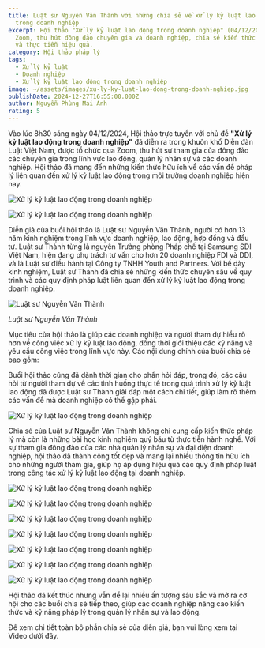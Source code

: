 ```yaml
---
title: Luật sư Nguyễn Văn Thành với những chia sẻ về xử lý kỷ luật lao động
  trong doanh nghiệp
excerpt: Hội thảo "Xử lý kỷ luật lao động trong doanh nghiệp" (04/12/2024) qua
  Zoom, thu hút đông đảo chuyên gia và doanh nghiệp, chia sẻ kiến thức pháp lý
  và thực tiễn hiệu quả.
category: Hội thảo pháp lý
tags:
  - Xử lý kỷ luật
  - Doanh nghiệp
  - Xử lý kỷ luật lao động trong doanh nghiệp
image: ~/assets/images/xu-ly-ky-luat-lao-dong-trong-doanh-nghiep.jpg
publishDate: 2024-12-27T16:55:00.000Z
author: Nguyễn Phùng Mai Ánh
rating: 5
---
```


Vào lúc 8h30 sáng ngày 04/12/2024, Hội thảo trực tuyến với chủ đề **"Xử lý kỷ luật lao động trong doanh nghiệp"** đã diễn ra trong khuôn khổ Diễn đàn Luật Việt Nam, được tổ chức qua Zoom, thu hút sự tham gia của đông đảo các chuyên gia trong lĩnh vực lao động, quản lý nhân sự và các doanh nghiệp. Hội thảo đã mang đến những kiến thức hữu ích về các vấn đề pháp lý liên quan đến xử lý kỷ luật lao động trong môi trường doanh nghiệp hiện nay.

![Xử lý kỷ luật lao động trong doanh nghiệp](~/assets/images/xu-ly-ky-luat-lao-dong-trong-doanh-nghiep-1.png "Xử lý kỷ luật lao động trong doanh nghiệp")

![Xử lý kỷ luật lao động trong doanh nghiệp](~/assets/images/xu-ly-ky-luat-lao-dong-trong-doanh-nghiep-2.png "Xử lý kỷ luật lao động trong doanh nghiệp")

Diễn giả của buổi hội thảo là Luật sư Nguyễn Văn Thành, người có hơn 13 năm kinh nghiệm trong lĩnh vực doanh nghiệp, lao động, hợp đồng và đầu tư. Luật sư Thành từng là nguyên Trưởng phòng Pháp chế tại Samsung SDI Việt Nam, hiện đang phụ trách tư vấn cho hơn 20 doanh nghiệp FDI và DDI, và là Luật sư điều hành tại Công ty TNHH Youth and Partners. Với bề dày kinh nghiệm, Luật sư Thành đã chia sẻ những kiến thức chuyên sâu về quy trình và các quy định pháp luật liên quan đến xử lý kỷ luật lao động trong doanh nghiệp.

![Luật sư Nguyễn Văn Thành](~/assets/images/luat-su-nguyen-van-thanh.jpg "Luật sư Nguyễn Văn Thành")

*Luật sư Nguyễn Văn Thành*

Mục tiêu của hội thảo là giúp các doanh nghiệp và người tham dự hiểu rõ hơn về công việc xử lý kỷ luật lao động, đồng thời giới thiệu các kỹ năng và yêu cầu công việc trong lĩnh vực này. Các nội dung chính của buổi chia sẻ bao gồm:

Buổi hội thảo cũng đã dành thời gian cho phần hỏi đáp, trong đó, các câu hỏi từ người tham dự về các tình huống thực tế trong quá trình xử lý kỷ luật lao động đã được Luật sư Thành giải đáp một cách chi tiết, giúp làm rõ thêm các vấn đề mà doanh nghiệp có thể gặp phải.

![Xử lý kỷ luật lao động trong doanh nghiệp](~/assets/images/xu-ly-ky-luat-lao-dong-trong-doanh-nghiep-3.png "Xử lý kỷ luật lao động trong doanh nghiệp")

Chia sẻ của Luật sư Nguyễn Văn Thành không chỉ cung cấp kiến thức pháp lý mà còn là những bài học kinh nghiệm quý báu từ thực tiễn hành nghề. Với sự tham gia đông đảo của các nhà quản lý nhân sự và đại diện doanh nghiệp, hội thảo đã thành công tốt đẹp và mang lại nhiều thông tin hữu ích cho những người tham gia, giúp họ áp dụng hiệu quả các quy định pháp luật trong công tác xử lý kỷ luật lao động tại doanh nghiệp.

![Xử lý kỷ luật lao động trong doanh nghiệp](~/assets/images/xu-ly-ky-luat-lao-dong-trong-doanh-nghiep-4.png "Xử lý kỷ luật lao động trong doanh nghiệp")

![Xử lý kỷ luật lao động trong doanh nghiệp](~/assets/images/xu-ly-ky-luat-lao-dong-trong-doanh-nghiep-5.png "Xử lý kỷ luật lao động trong doanh nghiệp")

![Xử lý kỷ luật lao động trong doanh nghiệp](~/assets/images/xu-ly-ky-luat-lao-dong-trong-doanh-nghiep-6.png "Xử lý kỷ luật lao động trong doanh nghiệp")

![Xử lý kỷ luật lao động trong doanh nghiệp](~/assets/images/xu-ly-ky-luat-lao-dong-trong-doanh-nghiep-6.png "Xử lý kỷ luật lao động trong doanh nghiệp")

![Xử lý kỷ luật lao động trong doanh nghiệp](~/assets/images/xu-ly-ky-luat-lao-dong-trong-doanh-nghiep-7.png "Xử lý kỷ luật lao động trong doanh nghiệp")

![Xử lý kỷ luật lao động trong doanh nghiệp](~/assets/images/xu-ly-ky-luat-lao-dong-trong-doanh-nghiep-8.png "Xử lý kỷ luật lao động trong doanh nghiệp")

![Xử lý kỷ luật lao động trong doanh nghiệp](~/assets/images/xu-ly-ky-luat-lao-dong-trong-doanh-nghiep-10.png "Xử lý kỷ luật lao động trong doanh nghiệp")

Hội thảo đã kết thúc nhưng vẫn để lại nhiều ấn tượng sâu sắc và mở ra cơ hội cho các buổi chia sẻ tiếp theo, giúp các doanh nghiệp nâng cao kiến thức và kỹ năng pháp lý trong quản lý nhân sự và lao động.

Để xem chi tiết toàn bộ phần chia sẻ của diễn giả, bạn vui lòng xem tại Video dưới đây.

<YouTube id="FGk2lYNDrmo" />
